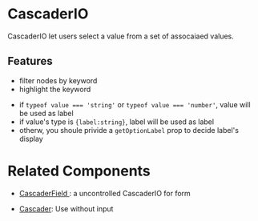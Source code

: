 
<Meta of={Stories} />

# CascaderIO

CascaderIO let users select a value from a set of assocaiaed values.

## Features

- filter nodes by keyword
- highlight the keyword

<Canvas of={Stories.Default} />

- if `typeof value === 'string'` or `typeof value === 'number'`, value will be used as label
- if value's type is `{label:string}`, label will be used as label
- otherw, you shoule privide a `getOptionLabel` prop to decide label's display

<Canvas of={Stories.GetNodeLabel} />
<Canvas of={Stories.RenderNode} />
<Canvas of={Stories.Object} />

# Related Components

- [ CascaderField ](https://bitterteasweetorange.github.io/mui-easy-form?path=/story/fields--default): a uncontrolled CascaderIO for form

- [Cascader](https://github.com/bitterteasweetorange/mui-easy-cascader): Use without input

